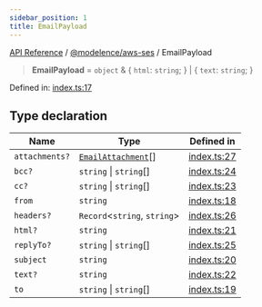 ```yaml
---
sidebar_position: 1
title: EmailPayload
---
```


[API Reference](/api-reference/@modelence/aws-ses/type-aliases/../../../index) / [@modelence/aws-ses](/api-reference/@modelence/aws-ses/type-aliases/../index) / EmailPayload

> **EmailPayload** = `object` & \{ `html`: `string`; \} \| \{ `text`: `string`; \}

Defined in: [index.ts:17](https://github.com/modelence/modelence/blob/794a3f95b63a9facc0caf4230808b49852778da0/packages/aws-ses/src/index.ts#L17)

## Type declaration

| Name | Type | Defined in |
| ------ | ------ | ------ |
| `attachments?` | [`EmailAttachment`](/api-reference/@modelence/aws-ses/type-aliases/EmailAttachment)[] | [index.ts:27](https://github.com/modelence/modelence/blob/794a3f95b63a9facc0caf4230808b49852778da0/packages/aws-ses/src/index.ts#L27) |
| `bcc?` | `string` \| `string`[] | [index.ts:24](https://github.com/modelence/modelence/blob/794a3f95b63a9facc0caf4230808b49852778da0/packages/aws-ses/src/index.ts#L24) |
| `cc?` | `string` \| `string`[] | [index.ts:23](https://github.com/modelence/modelence/blob/794a3f95b63a9facc0caf4230808b49852778da0/packages/aws-ses/src/index.ts#L23) |
| `from` | `string` | [index.ts:18](https://github.com/modelence/modelence/blob/794a3f95b63a9facc0caf4230808b49852778da0/packages/aws-ses/src/index.ts#L18) |
| `headers?` | `Record`\<`string`, `string`\> | [index.ts:26](https://github.com/modelence/modelence/blob/794a3f95b63a9facc0caf4230808b49852778da0/packages/aws-ses/src/index.ts#L26) |
| `html?` | `string` | [index.ts:21](https://github.com/modelence/modelence/blob/794a3f95b63a9facc0caf4230808b49852778da0/packages/aws-ses/src/index.ts#L21) |
| `replyTo?` | `string` \| `string`[] | [index.ts:25](https://github.com/modelence/modelence/blob/794a3f95b63a9facc0caf4230808b49852778da0/packages/aws-ses/src/index.ts#L25) |
| `subject` | `string` | [index.ts:20](https://github.com/modelence/modelence/blob/794a3f95b63a9facc0caf4230808b49852778da0/packages/aws-ses/src/index.ts#L20) |
| `text?` | `string` | [index.ts:22](https://github.com/modelence/modelence/blob/794a3f95b63a9facc0caf4230808b49852778da0/packages/aws-ses/src/index.ts#L22) |
| `to` | `string` \| `string`[] | [index.ts:19](https://github.com/modelence/modelence/blob/794a3f95b63a9facc0caf4230808b49852778da0/packages/aws-ses/src/index.ts#L19) |
